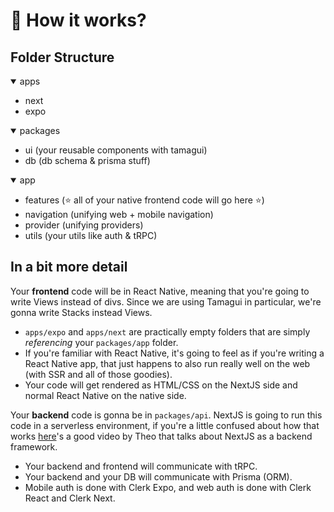 # 🌟 How it works?

## Folder Structure

<div className="mt-8" />

<details open>
<summary className="font-bold">apps</summary>

- next
- expo

</details>

<details open>
<summary className="font-bold">packages</summary>

- ui (your reusable components with tamagui)
- db (db schema & prisma stuff)

<details open>
<summary className="font-bold">app</summary>

- features (⭐️ all of your native frontend code will go here ⭐️)
- navigation (unifying web + mobile navigation)
- provider (unifying providers)
- utils (your utils like auth & tRPC)

</details>
</details>

## In a bit more detail

Your **frontend** code will be in React Native, meaning that you're going to write Views instead of divs. Since we are using Tamagui in particular, we're gonna write Stacks instead Views.

- `apps/expo` and `apps/next` are practically empty folders that are simply _referencing_ your `packages/app` folder.
- If you're familiar with React Native, it's going to feel as if you're writing a React Native app, that just happens to also run really well on the web (with SSR and all of those goodies).
- Your code will get rendered as HTML/CSS on the NextJS side and normal React Native on the native side.

Your **backend** code is gonna be in `packages/api`. NextJS is going to run this code in a serverless environment, if you're a little confused about how that works [here](https://www.youtube.com/watch?v=2cB5Fh46Vi4&t=1017s)'s a good video by Theo that talks about NextJS as a backend framework.

- Your backend and frontend will communicate with tRPC.
- Your backend and your DB will communicate with Prisma (ORM).
- Mobile auth is done with Clerk Expo, and web auth is done with Clerk React and Clerk Next.
